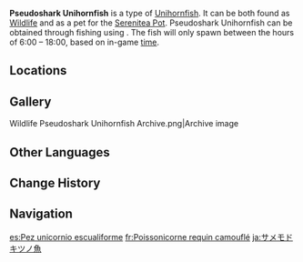 {{About|the fish|the [[furnishing]]|Ornamental Pseudoshark Unihornfish}}
{{Item Infobox
|id           = 131044
|image        = Item Pseudoshark Unihornfish.png
|type         = Fish
|invCategory  = Materials
|lbFamily     = Fish
|lbGroup      = Unihornfish
|lbType       = Wildlife
|bait         = Spinelgrain Bait
|location     = Multiple locations
|quality      = 3
|description  = A peculiar type of fish with a single horn. Round and firm, its belly is as bouncy as a balloon... Actually, there really is a balloon-like swim bladder in there.<br>While the Phony Phlogiston Unihornfish can provide graffiti enthusiasts with precious paints, they can only live in liquid phlogiston environments. Thus, the Graffiti Alliance began to explore raising this kind of fish in ordinary aqueous environments. To accomplish this, the previous Graffiti Alliance's leader's previous predecessor began to work with the Natlan Fishing Association, expending an enormous sum to import clockwork fish from Fontaine, using "Maintenance Mek" tech to build an ecological simulation mek with onboard data collection capabilities and conduct extensive observations and research. Alas, the results were most disappointing: the horn-like crystal structures on Unihornfish heads ceased to shine with flame-like light after the fish left their liquid phlogiston environment, and so, the plan ended in failure.<br>Fortunately, due to the way their dorsal fin extends above the water while they swim, these mek Unihornfish look kind of like sharks from a distance. Thanks to this, the People of the Springs ended up buying an appropriate quantity of these "Pseudoshark Unihornfish" from the Graffiti Alliance and Natlan Fishing Association. They are used for giving tourists who go surfing a thrilling yet safe experience, as well as to scare lawbreakers in certain waters.
|source1      = [[Fishing]]
}}
'''Pseudoshark Unihornfish''' is a type of [[Unihornfish]]. It can be both found as [[Wildlife]] and as a pet for the [[Serenitea Pot]]. Pseudoshark Unihornfish can be obtained through fishing using {{Item|Spinelgrain Bait|20}}. The fish will only spawn between the hours of 6:00 &ndash; 18:00, based on in-game [[time]].

==Locations==
{{Main|Fishing Points}}
{{Fishing Points by Category Table|fish=1}}

==Gallery==
<gallery>
Wildlife Pseudoshark Unihornfish Archive.png|Archive image
</gallery>

==Other Languages==
{{Other Languages
|en       = Pseudoshark Unihornfish
|zhs      = 伪装鲨鲨独角鱼
|zhs_rm   = 
|zht      = 偽裝鯊鯊獨角魚
|zht_rm   = 
|zh_tl    = 
|ja       = サメモドキツノ魚
|ja_rm    = 
|ja_tl    = 
|ko       = 상어 위장 외뿔어
|ko_tl    = 
|es       = Pez unicornio escualiforme
|es_tl    = Sharklike Unicorn Fish
|fr       = Poissonicorne requin camouflé
|fr_tl    = Camouflaged Shark Unihornfish
|ru       = Псевдоакулья рыба-единорог
|ru_tl    = 
|th       = Pseudoshark Unihornfish
|vi       = Cá Một Sừng Mô Phỏng Cá Mập
|vi_tl    = 
|de       = Papaya-Mogel-Hornhai
|de_tl    = 
|id       = Pseudoshark Unihornfish
|pt       = Peixe Chifrado Pseudotubarão
|pt_tl    = 
|tr       = Yalancı Camgöz Boynuz Balığı
|tr_tl    = 
|it       = Pesce unicorno squaliforme
|it_tl    = 
}}

==Change History==
{{Change History|5.2}}

==Navigation==
{{Material Navbox|type=Fishing Materials|state=collapsed}}
{{Wildlife Navbox}}

[[es:Pez unicornio escualiforme]]
[[fr:Poissonicorne requin camouflé]]
[[ja:サメモドキツノ魚]]